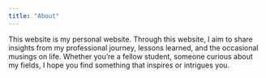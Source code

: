 ```yaml
---
title: "About"
---
```



This website is my personal website. Through this website, I aim to share insights from my professional journey, lessons learned, and the occasional musings on life. Whether you’re a fellow student, someone curious about my fields, I hope you find something that inspires or intrigues you.